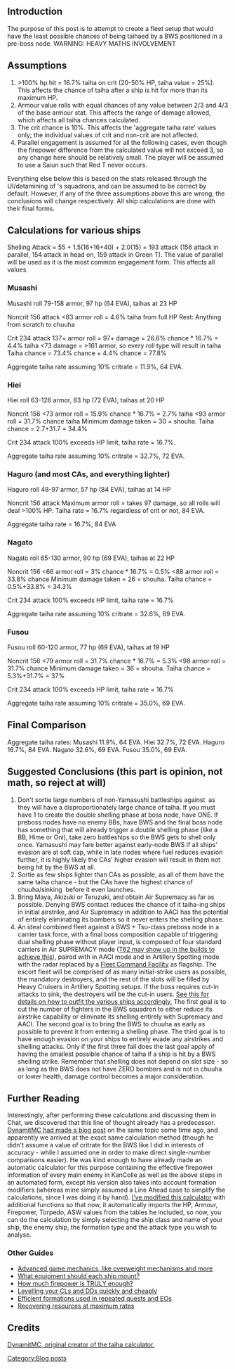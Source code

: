 ==Introduction==
The purpose of this post is to attempt to create a fleet setup that would have the least possible chances of being taihaed by a BWS {{ShipBattleCardKai|Standard Carrier Wo-Class/Kai Flagship}} positioned in a pre-boss node. WARNING: HEAVY MATHS INVOLVEMENT
==Assumptions==
#>100% hp hit = 16.7% taiha on crit (20-50% HP, taiha value = 25%). This affects the chance of taiha after a ship is hit for more than its maximum HP.
#Armour value rolls with equal chances of any value between 2/3 and 4/3 of the base armour stat. This affects the range of damage allowed, which affects all taiha chances calculated.
#The crit chance is 10%. This affects the 'aggregate taiha rate' values only; the individual values of crit and non-crit are not affected.
#Parallel engagement is assumed for all the following cases, even though the firepower difference from the calculated value will not exceed 3, so any change here should be relatively small. The player will be assumed to use a Saiun such that Red T never occurs.
Everything else below this is based on the stats released through the UI/datamining of {{ShipBattleCardKai|Standard Carrier Wo-Class/Kai Flagship}}'s squadrons, and can be assumed to be correct by default. However, if any of the three assumptions above this are wrong, the conclusions will change respectively. All ship calculations are done with their final forms.
==Calculations for various ships==
{{ShipBattleCardKai|Standard Carrier Wo-Class/Kai Flagship}} Shelling Attack = 55 + 1.5(16+16+40) + 2.0(15) = 193 attack (156 attack in parallel, 154 attack in head on, 159 attack in Green T). The value of parallel will be used as it is the most common engagement form. This affects all values.
===Musashi===
Musashi roll 79-158 armor, 97 hp (64 EVA), taihas at 23 HP

Noncrit
156 attack
<83 armor roll = 4.6% taiha from full HP
Rest: Anything from scratch to chuuha

Crit
234 attack
137+ armor roll = 97+ damage = 26.6% chance * 16.7% = 4.4% taiha
<73 damage = >161 armor, so every roll type will result in taiha
Taiha chance = 73.4% chance + 4.4% chance = 77.8%

Aggregate taiha rate assuming 10% critrate = 11.9%, 64 EVA.
===Hiei===
Hiei roll 63-126 armor, 83 hp (72 EVA), taihas at 20 HP

Noncrit
156
<73 armor roll = 15.9% chance * 16.7% = 2.7% taiha
<93 armor roll = 31.7% chance taiha
Minimum damage taken = 30 = shouha.
Taiha chance = 2.7+31.7 = 34.4%

Crit
234 attack
100% exceeds HP limit, taiha rate = 16.7%.

Aggregate taiha rate assuming 10% critrate = 32.7%, 72 EVA.
===Haguro (and most CAs, and everything lighter)===
Haguro roll 48-97 armor, 57 hp (84 EVA), taihas at 14 HP

Noncrit
156 attack
Maximum armor roll = takes 97 damage, so all rolls will deal >100% HP.
Taiha rate = 16.7% regardless of crit or not, 84 EVA.

Aggregate taiha rate = 16.7%, 84 EVA
===Nagato===
Nagato roll 65-130 armor, 90 hp (69 EVA), taihas at 22 HP

Noncrit
156
<66 armor roll = 3% chance * 16.7% = 0.5%
<88 armor roll = 33.8% chance
Minimum damage taken = 26 = shouha.
Taiha chance = 0.5%+33.8% = 34.3%

Crit
234 attack
100% exceeds HP limit, taiha rate = 16.7%

Aggregate taiha rate assuming 10% critrate = 32.6%, 69 EVA.
===Fusou===
Fusou roll 60-120 armor, 77 hp (69 EVA), taihas at 19 HP

Noncrit 156
<79 armor roll = 31.7% chance * 16.7% = 5.3%
<98 armor roll = 31.7% chance
Minimum damage taken = 36 = shouha.
Taiha chance = 5.3%+31.7% = 37%

Crit
234 attack
100% exceeds HP limit, taiha rate = 16.7%

Aggregate taiha rate assuming 10% critrate = 35.0%, 69 EVA.
==Final Comparison==
Aggregate taiha rates:
Musashi 11.9%, 64 EVA.
Hiei 32.7%, 72 EVA.
Haguro 16.7%, 84 EVA.
Nagato 32.6%, 69 EVA.
Fusou 35.0%, 69 EVA.
==Suggested Conclusions (this part is opinion, not math, so reject at will)==
#Don't sortie large numbers of non-Yamasushi battleships against {{ShipBattleCardKai|Standard Carrier Wo-Class/Kai Flagship}} as they will have a disproportionately large chance of taiha. If you must have 1 to create the double shelling phase at boss node, have ONE. If preboss nodes have no enemy BBs, have BWS and the final boss node has something that will already trigger a double shelling phase (like a BB, Hime or Oni), take zero battleships so the BWS gets to shell only once. Yamasushi may fare better against early-node BWS if all ships' evasion are at soft cap, while in late nodes where fuel reduces evasion further, it is highly likely the CAs' higher evasion will result in them not being hit by the BWS at all.
#Sortie as few ships lighter than CAs as possible, as all of them have the same taiha chance - but the CAs have the highest chance of chuuha/sinking {{ShipBattleCardKai|Standard Carrier Wo-Class/Kai Flagship}} before it even launches.
#Bring Maya, Akizuki or Teruzuki, and obtain Air Supremacy as far as possible. Denying BWS contact reduces the chance of it taiha-ing ships in initial airstrike, and Air Supremacy in addition to AACI has the potential of entirely eliminating its bombers so it never enters the shelling phase.
#An ideal combined fleet against a BWS + Tsu-class preboss node in a carrier task force, with a final boss composition capable of triggering dual shelling phase without player input, is composed of four standard carriers in Air SUPREMACY mode ([[User_blog:Hayashi_H/30_October_Fighter_Quest-chain#T62_Fighter-Bomber_Usage|T62 may show up in the builds to achieve this]]), paired with {{ShipBattleCardKai|Maya/Kai Ni}} in AACI mode and {{ShipBattleCardKai|Choukai/Kai Ni}} in Artillery Spotting mode with the radar replaced by a [[Fleet Command Facility]] as flagship. The escort fleet will be comprised of as many initial-strike users as possible, the mandatory destroyers, and the rest of the slots will be filled by Heavy Cruisers in Artillery Spotting setups. If the boss requires cut-in attacks to sink, the destroyers will be the cut-in users. [[User blog:Hayashi H/Advanced Equipment Guide|See this for details on how to outfit the various ships accordingly.]] The first goal is to cut the number of fighters in the BWS squadron to either reduce its airstrike capability or eliminate its shelling entirely with Supremacy and AACI. The second goal is to bring the BWS to chuuha as early as possible to prevent it from entering a shelling phase. The third goal is to have enough evasion on your ships to entirely evade any airstrikes and shelling attacks. Only if the first three fail does the last goal apply of having the smallest possible chance of taiha if a ship is hit by a BWS shelling strike. Remember that shelling does not depend on slot size - so as long as the BWS does not have ZERO bombers and is not in chuuha or lower health, damage control becomes a major consideration.
==Further Reading==
Interestingly, after performing these calculations and discussing them in Chat, we discovered that this line of thought already has a predecessor. [[User_blog:DynamitMC/How_to_use_"Player_Ship_Protection_Mechanism"_in_our_advantage|DynamitMC had made a blog post]] on the same topic some time ago, and apparently we arrived at the exact same calculation method (though he didn't assume a value of critrate for the BWS like I did in interests of accuracy - while I assumed one in order to make direct single-number comparisons easier). He was kind enough to have already made an automatic calculator for this purpose containing the effective firepower information of every main enemy in KanColle as well as the above steps in an automated form, except his version also takes into account formation modifiers (whereas mine simply assumed a Line Ahead case to simplify the calculations, since I was doing it by hand). [http://tinyurl.com/KCdmgCalcF I've modified this calculator] with additional functions so that now, it automatically imports the HP, Armour, Firepower, Torpedo, ASW values from the tables he included, so now, you can do the calculation by simply selecting the ship class and name of your ship, the enemy ship, the formation type and the attack type you wish to analyse.
===Other Guides===
*[[User_blog:Hayashi_H/Advanced_Mechanics_Guide|Advanced game mechanics, like overweight mechanisms and more]]
*[[User_blog:Hayashi_H/Advanced_Equipment_Guide|What equipment should each ship mount?]]
*[[User blog:Hayashi H/Abyssal OHKO Chart|How much firepower is TRULY enough?]]
*[[User blog:Hayashi H/Grinding DDs and CLs on 3-2A|Levelling your CLs and DDs quickly and cheaply]]
*[[User_blog:Hayashi_H/Max-efficiency_Map-clear_Formations|Efficient formations used in repeated quests and EOs]]
*[[User_blog:Hayashi_H/Max_efficiency_expedition_setups|Recovering resources at maximum rates]]
==Credits==
[[User:DynamitMC|DynamitMC, original creator of the taiha calculator.]]
[[Category:Blog posts]]